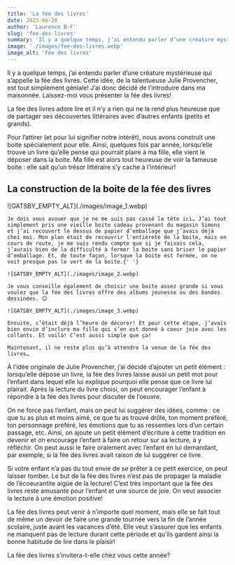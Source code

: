 ```yaml
---
title: 'La fée des livres'
date: 2023-06-28
author: 'Laurence B-F'
slug: 'fee-des-livres'
summary: 'Il y a quelque temps, j’ai entendu parler d’une créature mystérieuse qui s’appelle la fée des livres. Cette idée, de la talentueuse Julie Provencher, est tout simplement géniale! J’ai donc décidé de l’introduire dans ma maisonnée. Laissez-moi vous présenter la fée des livres!'
image: './images/fee-des-livres.webp'
image_alt: 'Fée des livres'
---
```


Il y a quelque temps, j’ai entendu parler d’une créature mystérieuse qui s’appelle la fée des livres. Cette idée, de la talentueuse Julie Provencher, est tout simplement géniale! J’ai donc décidé de l’introduire dans ma maisonnée. Laissez-moi vous présenter la fée des livres!

La fée des livres adore lire et il n’y a rien qui ne la rend plus heureuse que de partager ses découvertes littéraires avec d’autres enfants (petits et grands).

Pour l’attirer (et pour lui signifier notre intérêt), nous avons construit une boite spécialement pour elle. Ainsi, quelques fois par année, lorsqu’elle trouve un livre qu’elle pense qui pourrait plaire à ma fille, elle vient le déposer dans la boite. Ma fille est alors tout heureuse de voir la fameuse boite : elle sait qu’un trésor littéraire s’y cache à l’intérieur!

<div className="flex flex-col border-4 border-lbf-orange rounded-lg md:mx-10 mt-16 mb-10 px-6 py-6 gap-2 font-mulish">
    <h2 className="font-bold text-xl mb-2">La construction de la boite de la fée des livres</h2>
    ![GATSBY_EMPTY_ALT](./images/image_1.webp)

    Je dois vous avouer que je ne me suis pas cassé la tête ici… J’ai tout simplement pris une vieille boite cadeau provenant du magasin Simons et j’ai recouvert le dessus de papier d’emballage que j’avais déjà chez moi. Mon plan était de recouvrir l'entièreté de la boite, mais en cours de route, je me suis rendu compte que si je faisais cela, j’aurais bien de la difficulté à fermer la boite sans briser le papier d’emballage. Et, de toute façon, lorsque la boite est fermée, on ne voit presque pas le vert de la boite.{' '}

    ![GATSBY_EMPTY_ALT](./images/image_2.webp)

    Je vous conseille également de choisir une boite assez grande si vous voulez que la fée des livres offre des albums jeunesse ou des bandes dessinées. 😉

    ![GATSBY_EMPTY_ALT](./images/image_3.webp)

    Ensuite, c’était déjà l’heure de décorer! Et pour cette étape, j’avais bien envie d’inclure ma fille qui s’en est donné à coeur joie avec les collants. Et voilà! C’est aussi simple que ça!

    Maintenant, il ne reste plus qu’à attendre la venue de la fée des livres…

</div>

À l’idée originale de Julie Provencher, j’ai décidé d’ajouter un petit élément : lorsqu’elle dépose un livre, la fée des livres laisse aussi un petit mot pour l’enfant dans lequel elle lui explique pourquoi elle pense que ce livre lui plairait. Après la lecture du livre choisi, on peut encourager l’enfant à répondre à la fée des livres pour discuter de l’oeuvre.

On ne force pas l’enfant, mais on peut lui suggérer des idées, comme : ce que tu as plus et moins aimé, ce que tu as trouvé drôle, ton moment préféré, ton personnage préféré, les émotions que tu as ressenties lors d’un certain passage, etc. Ainsi, on ajoute un petit élément d’écriture à cette tradition en devenir et on encourage l’enfant à faire un retour sur sa lecture, à y réfléchir. On peut aussi le faire oralement avec l’enfant en lui demandant, par exemple, si la fée des livres avait raison de lui suggérer ce livre.

Si votre enfant n’a pas du tout envie de se prêter à ce petit exercice, on peut laisser tomber. Le but de la fée des livres n’est pas de propager la maladie de l’écoeurantite aigüe de la lecture! C’est très important que la fée des livres reste amusante pour l’enfant et une source de joie. On veut associer la lecture à une émotion positive!

La fée des livres peut venir à n’importe quel moment, mais elle se fait tout de même un devoir de faire une grande tournée vers la fin de l’année scolaire, juste avant les vacances d’été. Elle veut s’assurer que les enfants ne manquent pas de lecture durant cette période et qu’ils gardent ainsi la bonne habitude de lire dans le plaisir!

La fée des livres s’invitera-t-elle chez vous cette année?
